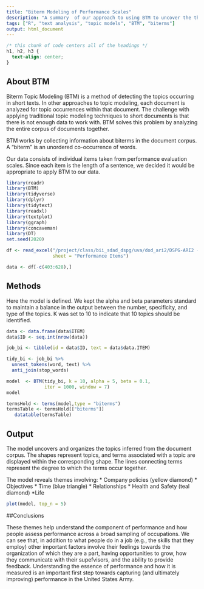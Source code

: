```yaml
---
title: "Biterm Modeling of Performance Scales"
description: "A summary  of our approach to using BTM to uncover the themes of job performance scales."
tags: ["R", "text analysis", "topic models", "BTM", "biterms"]
output: html_document
---
```



```css
/* this chunk of code centers all of the headings */
h1, h2, h3 {
  text-align: center;
}
```

## About BTM

Biterm Topic Modeling (BTM) is a method of detecting the topics occurring in short texts. In other approaches to topic modeling,  each document is analyzed for topic occurrences within that document. The challenge with applying traditional topic modeling techniques to short documents is that there is not enough data to work with. BTM solves this problem by analyzing the entire corpus of documents together.

BTM works by collecting information about biterms in the document corpus. A "biterm" is an unordered co-occurrence of words. 

Our data consists of individual items taken from performance evaluation scales. Since each item is the length of a sentence, we decided it would be appropriate to apply BTM to our data. 

```r
library(readr)
library(BTM)
library(tidyverse)
library(dplyr)
library(tidytext)
library(readxl)
library(textplot)
library(ggraph)
library(concaveman)
library(DT)
set.seed(2020)
```

```r

df <- read_excel("/project/class/bii_sdad_dspg/uva/dod_ari2/DSPG-ARI2 -- Performance Item and Scale Database.xlsx",
                 sheet = "Performance Items")

data <- df[-c(403:628),]
```

## Methods

Here the model is defined. We kept the alpha and beta parameters standard to maintain a balance in the output between the number, specificity, and type of the topics. K was set to 10 to indicate that 10 topics should be identified.

```r
data <- data.frame(data$ITEM)
data$ID <- seq.int(nrow(data))

job_bi <- tibble(id = data$ID, text = data$data.ITEM)

tidy_bi <- job_bi %>%
  unnest_tokens(word, text) %>%
  anti_join(stop_words)

model  <- BTM(tidy_bi, k = 10, alpha = 5, beta = 0.1,
              iter = 1000, window = 7)
model
```


```r

termsHold <- terms(model,type = "biterms")
termsTable <- termsHold[["biterms"]]
   datatable(termsTable)
```

## Output

The model uncovers and organizes the topics inferred from the document corpus. The shapes represent topics, and terms associated with a topic are displayed within the corresponding shape. The lines connecting terms represent the degree to which the terms occur together. 

The model reveals themes involving:
* Company policies (yellow diamond)
* Objectives
* Time (blue triangle)
* Relationships
* Health and Safety (teal diamond)
*Life

```r
plot(model, top_n = 5)
```

##Conclusions

These themes help understand the component of performance and how people assess performance across a broad sampling of occupations. We can see that, in addition to what people do in a job (e.g., the skills that they employ) other important factors involve their feelings towards the organization of which they are a part, having opportunities to grow, how they communicate with their supefvisors, and the ability to provide feedback. Understanding the essence of performance and how it is measured is an important first step towards capturing (and ultimately improving) performance in the United States Army. 

